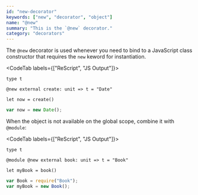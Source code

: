 ```yaml
---
id: "new-decorator"
keywords: ["new", "decorator", "object"]
name: "@new"
summary: "This is the `@new` decorator."
category: "decorators"
---
```


The `@new` decorator is used whenever you need to bind to a JavaScript class constructor that requires the `new` keword for instantiation.

<CodeTab labels={["ReScript", "JS Output"]}>

```res
type t

@new external create: unit => t = "Date"

let now = create()
```

```js
var now = new Date();
```

</CodeTab>

When the object is not available on the global scope, combine it with `@module`:

<CodeTab labels={["ReScript", "JS Output"]}>

```res
type t

@module @new external book: unit => t = "Book"

let myBook = book()
```

```js
var Book = require("Book");
var myBook = new Book();
```

</CodeTab>
